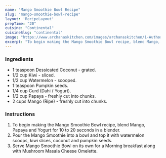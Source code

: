 ---
name: "Mango Smoothie Bowl Recipe"
slug: "mango-smoothie-bowl-recipe"
layout: 'RecipeLayout'
prepTime: "20"
cuisine: "Continental"
cuisineSlug: "continental"
image: "https://www.archanaskitchen.com/images/archanaskitchen/1-Author/Mishri_Joshi/Mango_Smoothie_Bowl.jpg"
excerpt: "To begin making the Mango Smoothie Bowl recipe, blend Mango, Papaya and Yogurt for 10 to 20 seconds in a blender"
---

### Ingredients

- 1 teaspoon Dessicated Coconut - grated.
- 1/2 cup Kiwi - sliced.
- 1/2 cup Watermelon - scooped.
- 1 teaspoon Pumpkin seeds.
- 1/4 cup Curd (Dahi / Yogurt).
- 1/2 cup Papaya - freshly cut into chunks.
- 2 cups Mango (Ripe) - freshly cut into chunks.

### Instructions

1. To begin making the Mango Smoothie Bowl recipe, blend Mango, Papaya and Yogurt for 10 to 20 seconds in a blender.
1. Pour the Mango Smoothie into a bowl and top it with watermelon scoops, kiwi slices, coconut and pumpkin seeds.
1. Serve Mango Smoothie Bowl on its own for a Morning breakfast along with Mushroom Masala Cheese Omelette.
